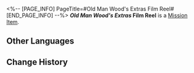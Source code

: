 <%-- [PAGE_INFO]
PageTitle=#Old Man Wood's Extras Film Reel#
[END_PAGE_INFO] --%>
{{Item Infobox
|title       = ''Old Man Wood's Extras'' Film Reel
|id          = 140487
|image       = Item Old Man Wood's Extras Film Reel.png{{subst:void|<!--$UPLOAD:<<SpriteOutput/ItemFigures/140487.png>-<Item Old Man Wood's Extras Film Reel.png>-<Item Icons>>-->}}
|type        = Mission Item
|invCategory = Missions
|rarity      = 3
|effect      = 
|description = Contains the extra content of the animated film series ''Clockie: Dreamjoy Memoir'', telling the story of Dreamville's savior, Old Man Wood.
}}
{{Description|''*cough cough* Everyone should love and respect each other, and more importantly, respect the rules.''}}
'''''Old Man Wood's Extras'' Film Reel''' is a [[Mission Item]].

==Other Languages==
{{Other Languages
|en   = ''Old Man Wood's Extras'' Film Reel
|zhs  = 《木头老爷外传》胶卷
|zht  = 《木頭老爹外傳》膠捲
|ja   = 『ウッド爺外伝』のフィルム
|ko   = ≪나무 어르신 외전≫ 필름
|es   = Cinta de «Historia derivada del anciano Madera»
|fr   = Bobine de la ''série dérivée sur le Vieux Wood''
|ru   = Плёнка «Спин-оффа Древостарца»
|th   = ม้วนฟิล์ม "ภาคเสริมของปรมาจารย์ไม้"
|vi   = Cuộn Phim "Ngoại Truyện Ông Chủ Gỗ"
|de   = Filmrolle von „Spin-off: Der Alte Herr Holz“
|id   = Rol Film "Cerita Sampingan Bos Kayu"
|pt   = Rolo de Filme das "Histórias Secundárias do Velhote Madeira"
}}

==Change History==
{{Change History|2.2}}